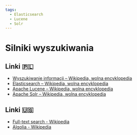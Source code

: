```yaml
---
tags:
  - Elasticsearch
  - Lucene
  - Solr
---
```


# Silniki wyszukiwania

## Linki 🇵🇱

- [Wyszukiwanie informacji – Wikipedia, wolna encyklopedia](https://pl.wikipedia.org/wiki/Wyszukiwanie_informacji)
- [Elasticsearch – Wikipedia, wolna encyklopedia](https://pl.wikipedia.org/wiki/Elasticsearch)
- [Apache Lucene – Wikipedia, wolna encyklopedia](https://pl.wikipedia.org/wiki/Apache_Lucene)
- [Apache Solr – Wikipedia, wolna encyklopedia](https://pl.wikipedia.org/wiki/Apache_Solr)

## Linki 🇺🇸

- [Full-text search - Wikipedia](https://en.wikipedia.org/wiki/Full-text_search)
- [Algolia - Wikipedia](https://en.wikipedia.org/wiki/Algolia)
